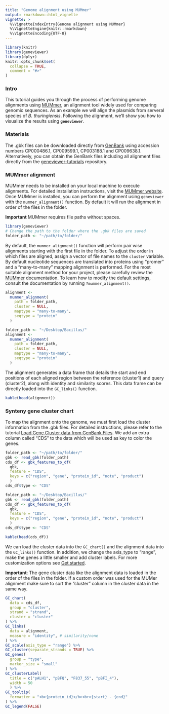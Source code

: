 ```yaml
---
title: "Genome alignment using MUMmer"
output: rmarkdown::html_vignette
vignette: >
  %\VignetteIndexEntry{Genome alignment using MUMmer}
  %\VignetteEngine{knitr::rmarkdown}
  %\VignetteEncoding{UTF-8}
---
```


```r
library(knitr)
library(geneviewer)
library(dplyr)
knitr::opts_chunk$set(
  collapse = TRUE,
  comment = "#>"
)
```

### Intro

This tutorial guides you through the process of performing genome alignments using [MUMmer](https://mummer4.github.io/index.html), an alignment tool widely used for comparing genomic sequences. As an example we will align the plasmids from serveral species of *B. thuringiensis*. Following the alignment, we'll show you how to visualize the results using **`geneviewer`**.

### Materials

The .gbk files can be downloaded directly from [GenBank](https://www.ncbi.nlm.nih.gov/genbank/) using accession numbers CP000486.1, CP009599.1, CP003188.1 and CP009638.1. Alternatively, you can obtain the GenBank files including all alignment files directly from the [geneviewer-tutorials](https://github.com/nvelden/geneviewer-tutorials/tree/main/MUMmer%20alignments) repository.

### MUMmer alignment

MUMmer needs to be installed on your local machine to execute alignments. For detailed installation instructions, visit the [MUMmer website](https://mummer4.github.io/install/install.html). Once MUMmer is installed, you can perform the alignment using `geneviewer` with the `mummer_alignment()` function. By default it will run the alignment in order of the files in the folder. 

**Important** MUMmer requires file paths without spaces.

```r
library(geneviewer)
# Change the path to the folder where the .gbk files are saved
folder_path <- "~/path/to/folder/"
```

By default, the `mummer_alignment()` function will perform pair wise alignments starting with the first file in the folder. To adjust the order in which files are aligned, assign a vector of file names to the `cluster` variable. By default nucleotide sequences are translated into proteins using "promer" and a "many-to-many" mapping alignment is performed. For the most suitable alignment method for your project, please carefully review the [MUMmer](https://mummer4.github.io/index.html) documentation. To learn how to modify the default settings, consult the documentation by running `?mummer_alignment()`.

```r
alignment <- 
  mummer_alignment(
    path = folder_path,
    cluster = NULL,
    maptype = "many-to-many",
    seqtype = "protein"
  )
```

```r
folder_path <- "~/Desktop/Bacillus/"
alignment <- 
  mummer_alignment(
    path = folder_path,
    cluster = NULL,
    maptype = "many-to-many",
    seqtype = "protein"
  )
```

The alignment generates a data frame that details the start and end positions of each aligned region between the reference (cluster1) and query (cluster2), along with identity and similarity scores. This data frame can be directly loaded into the `GC_links()` function.

```r
kable(head(alignment))
```

### Synteny gene cluster chart

To map the alignment onto the genome, we must first load the cluster information from the .gbk files. For detailed instructions, please refer to the tutorial [Load Gene Cluster data from GenBank Files](https://nvelden.github.io/geneviewer/articles/LoadGenBankFiles.html). We add an extra column called "CDS" to the data which will be used as key to color the genes.

```r
folder_path <- "~/path/to/folder/"
gbk <- read_gbk(folder_path)
cds_df <- gbk_features_to_df(
  gbk, 
  feature = "CDS",
  keys = c("region", "gene", "protein_id", "note", "product")
  )
cds_df$type <- "CDS"
```

```r
folder_path <- "~/Desktop/Bacillus/"
gbk <- read_gbk(folder_path)
cds_df <- gbk_features_to_df(
  gbk, 
  feature = "CDS",
  keys = c("region", "gene", "protein_id", "note", "product")
  )
cds_df$type <- "CDS"
```

```r
kable(head(cds_df))
```


We can load the cluster data into the `GC_chart()` and the alignment data into the `GC_links()` function. In addition, we change the axis_type to "range", make the genes a little smaller and add cluster labels. For more customization options see [Get started](https://nvelden.github.io/geneviewer/articles/geneviewer.html).

**Important**: The gene cluster data like the alignment data is loaded in the order of the files in the folder. If a custom order was used for the MUMer alignment make sure to sort the "cluster" column in the cluster data in the same way.

```r
GC_chart(
  data = cds_df,
  group = "cluster",
  strand = "strand",
  cluster = "cluster"
) %>%
GC_links(
  data = alignment,
  measure = "identity", # similarity/none
) %>%
GC_scale(axis_type = "range") %>%
GC_cluster(separate_strands = TRUE) %>%
GC_genes(
  group = "type",
  marker_size = "small"
) %>%    
GC_clusterLabel(
  title = c("pALH1", "pBFQ", "F837_55", "pBFI_4"), 
  width = 50
  ) %>%
GC_tooltip(
  formatter = "<b>{protein_id}</b><br>{start} - {end}" 
) %>%
GC_legend(FALSE)
```
